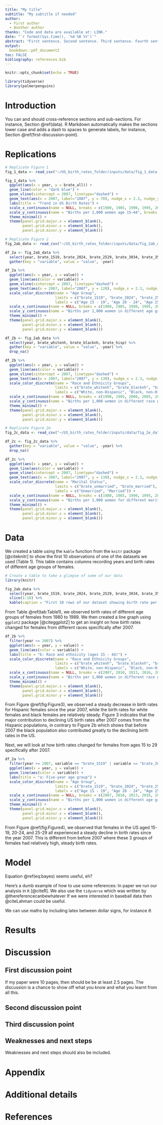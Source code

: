 ```yaml
---
title: "My title"
subtitle: "My subtitle if needed"
author: 
  - First author
  - Another author
thanks: "Code and data are available at: LINK."
date: "`r format(Sys.time(), '%d %B %Y')`"
abstract: "First sentence. Second sentence. Third sentence. Fourth sentence."
output:
  bookdown::pdf_document2
toc: FALSE
bibliography: references.bib
---
```


```r
knitr::opts_chunk$set(echo = TRUE)

library(tidyverse)
library(palmerpenguins)
```

# Introduction

You can and should cross-reference sections and sub-sections. For instance, Section \@ref(data). R Markdown automatically makes the sections lower case and adds a dash to spaces to generate labels, for instance, Section \@ref(first-discussion-point). 

\newpage
# Replications
```r
# Replicate Figure 1
fig_1_data <- read_csv("~/US_birth_rates_folder/inputs/data/fig_1_data.csv")
```

```r
fig_1_data %>%
  ggplot(aes(x = year, y = brate_all)) +
  geom_line(color = "dark blue") +
  geom_vline(xintercept = 2007, linetype="dashed") +
  geom_text(aes(x = 2007, label="2007", y = 70), nudge_x = 2.3, nudge_y = 1.5)+
  labs(title = "Trend in US Birth Rates") +
  scale_x_continuous(name = NULL, breaks = c(1980, 1985, 1990, 1995, 2000, 2005, 2010, 2015, 2020)) +
  scale_y_continuous(name = "Births per 1,000 women age 15–44", breaks = c(50, 55, 60, 65, 70, 75, 80), limits = c(50, 80)) +
  theme_minimal() +
  theme(panel.grid.major.x = element_blank(),
        panel.grid.minor.x = element_blank(),
        panel.grid.minor.y = element_blank())
```

```r
# Replicate Figure 2
fig_2ab_data <- read_csv("~/US_birth_rates_folder/inputs/data/fig_2ab_data.csv")
```
```r
df_2a <- fig_2ab_data %>%
  select(year, brate_1519, brate_2024, brate_2529, brate_3034, brate_3539, brate_4044) %>%
  gather(key = "variable", value = "value", -year)
```


```r
df_2a %>%
  ggplot(aes(x = year, y = value)) + 
  geom_line(aes(color = variable)) +
  geom_vline(xintercept = 2007, linetype="dashed") +
  geom_text(aes(x = 2007, label="2007", y = 120), nudge_x = 2.3, nudge_y = 1.5) + labs(title = "a: Five-year age group") +
  scale_color_discrete(name = "Age Group",
                       limits = c("brate_1519", "brate_2024", "brate_2529", "brate_3034", "brate_3539", "brate_4044"),
                       labels = c("Age 15 - 19", "Age 20 - 24", "Age 25 - 29", "Age 30 - 34", "Age 35 - 39", "Age 40 - 44")) +
  scale_x_continuous(name = NULL, breaks = c(1980, 1985, 1990, 1995, 2000, 2005, 2010, 2015, 2020)) +
  scale_y_continuous(name = "Births per 1,000 women in different age groups", breaks = c(0, 20, 40, 60, 80, 100, 120, 140), limits = c(0, 140)) +
  theme_minimal() +
  theme(panel.grid.major.x = element_blank(),
        panel.grid.minor.x = element_blank(),
        panel.grid.minor.y = element_blank())
```

```r
df_2b <- fig_2ab_data %>%
  select(year, brate_whitenh, brate_blacknh, brate_hisp) %>%
  gather(key = "variable", value = "value", -year) %>%
  drop_na()
```

```r
df_2b %>%
  ggplot(aes(x = year, y = value)) + 
  geom_line(aes(color = variable)) +
  geom_vline(xintercept = 2007, linetype="dashed") +
  geom_text(aes(x = 2007, label="2007", y = 130), nudge_x = 2.3, nudge_y = 1.5) + labs(title = "b: Race and ethnicity (ages 15 - 44)") +
  scale_color_discrete(name = "Race and Ethnicity Groups",
                       limits = c("brate_whitenh", "brate_blacknh", "brate_hisp"),
                       labels = c("White, non-Hispanic", "Black, non-Hispanic", "Hispanic")) +
  scale_x_continuous(name = NULL, breaks = c(1990, 1995, 2000, 2005, 2010, 2015, 2020)) +
  scale_y_continuous(name = "Births per 1,000 women in different race groups", breaks = c(0, 20, 40, 60, 80, 100, 120, 140), limits = c(0, 140)) +
  theme_minimal() +
  theme(panel.grid.major.x = element_blank(),
        panel.grid.minor.x = element_blank(),
        panel.grid.minor.y = element_blank())
```

```r
# Replicate Figure 2e
fig_2c_data <- read_csv("~/US_birth_rates_folder/inputs/data/fig_2e_data.csv")
```

```r
df_2c <- fig_2c_data %>%
  gather(key = "variable", value = "value", -year) %>%
  drop_na()
```


```r
df_2c %>%
  ggplot(aes(x = year, y = value)) + 
  geom_line(aes(color = variable)) +
  geom_vline(xintercept = 2007, linetype="dashed") +
  geom_text(aes(x = 2007, label="2007", y = 130), nudge_x = 2.3, nudge_y = 1.5) + labs(title = "e: Marital status (ages 15 - 44)") +
  scale_color_discrete(name = "Marital Status",
                       limits = c("brate_unmarried", "brate_married"),
                       labels = c("Unmarried", "Married")) +
  scale_x_continuous(name = NULL, breaks = c(1980, 1985, 1990, 1995, 2000, 2005, 2010, 2015, 2020)) +
  scale_y_continuous(name = "Births per 1,000 women for different marital status", breaks = c(0, 20, 40, 60, 80, 100, 120, 140), limits = c(0, 140)) +
  theme_minimal() +
  theme(panel.grid.major.x = element_blank(),
        panel.grid.minor.x = element_blank(),
        panel.grid.minor.y = element_blank())
```

\newpage

# Data
We created a table using the `kable` function from the `knitr` package [@citeknitr] to show the first 10 observations of one of the datasets we used (Table 1). This table contains columns recording years and birth rates of different age groups of females.

```r
# Create a table to take a glimpse of some of our data
library(knitr)

fig_2ab_data %>%
  select(year, brate_1519, brate_2024, brate_2529, brate_3034, brate_3539, brate_4044) %>%
  slice(1:10) %>%
  kable(caption = "First 10 rows of our dataset showing birth rate per year per age group of females")
```
From Table \@ref(tab:Table1), we observed birth rates of different age groups of females from 1980 to 1989. We then created a line graph using `ggplot2` package [@citeggplot2] to get an insight on how birth rates changed for females from different races specifically after 2007. 

```r
df_2b %>%
  filter(year >= 2007) %>%
  ggplot(aes(x = year, y = value)) + 
  geom_line(aes(color = variable)) + 
  labs(title = "b: Race and ethnicity (ages 15 - 44)") +
  scale_color_discrete(name = "Race and Ethnicity Groups",
                       limits = c("brate_whitenh", "brate_blacknh", "brate_hisp"),
                       labels = c("White, non-Hispanic", "Black, non-Hispanic", "Hispanic")) +
  scale_x_continuous(name = NULL, breaks = c(2007, 2010, 2013, 2016, 2019)) +
  scale_y_continuous(name = "Births per 1,000 women in different race groups", breaks = c(0, 20, 40, 60, 80, 100, 120, 140), limits = c(0, 140)) +
  theme_minimal() +
  theme(panel.grid.major.x = element_blank(),
        panel.grid.minor.x = element_blank(),
        panel.grid.minor.y = element_blank())

```

From Figure \@ref(fig:Figure3), we observed a steady decrease in birth rates for Hispanic females since the year 2007, while the birth rates for white females and black females are relatively steady. Figure 3 indicates that the major contribution to declining US birth rates after 2007 comes from the Hispanic populations, in contrary to Figure 2b which shows that before 2007 the black population also contributed greatly to the declining birth rates in the US. 

Next, we will look at how birth rates changed for females from ages 15 to 29 specifically after 2007.

```r
df_2a %>%
  filter(year >= 2007, variable == "brate_1519" | variable == "brate_2024" | variable == "brate_2529") %>%
  ggplot(aes(x = year, y = value)) + 
  geom_line(aes(color = variable)) + 
  labs(title = "a: Five-year age group") +
  scale_color_discrete(name = "Age Group",
                       limits = c("brate_1519", "brate_2024", "brate_2529"),
                       labels = c("Age 15 - 19", "Age 20 - 24", "Age 25 - 29")) +
  scale_x_continuous(name = NULL, breaks = c(2007, 2010, 2013, 2016, 2019)) +
  scale_y_continuous(name = "Births per 1,000 women in different age groups", breaks = c(0, 20, 40, 60, 80, 100, 120, 140), limits = c(0, 140)) +
  theme_minimal() +
  theme(panel.grid.major.x = element_blank(),
        panel.grid.minor.x = element_blank(),
        panel.grid.minor.y = element_blank())
```

From Figure \@ref(fig:Figure4), we observed that females in the US aged 15-19, 20-24, and 25-29 all experienced a steady decline in birth rates since the year 2007. This is different from before 2007 where these 3 groups of females had relatively high, steady birth rates. 

# Model

\begin{equation}
Pr(\theta | y) = \frac{Pr(y | \theta) Pr(\theta)}{Pr(y)}  (\#eq:bayes)
\end{equation}

Equation \@ref(eq:bayes) seems useful, eh?

Here's a dumb example of how to use some references: In paper we run our analysis in `R` [@citeR]. We also use the `tidyverse` which was written by @thereferencecanbewhatever If we were interested in baseball data then @citeLahman could be useful. 

We can use maths by including latex between dollar signs, for instance $\theta$.


# Results

# Discussion

## First discussion point

If my paper were 10 pages, then should be be at least 2.5 pages. The discussion is a chance to show off what you know and what you learnt from all this. 

## Second discussion point

## Third discussion point

## Weaknesses and next steps

Weaknesses and next steps should also be included.

\newpage

\appendix

# Appendix {-}


# Additional details


\newpage


# References


